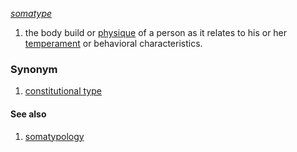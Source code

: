 ''[[somatype]]''
{{en-noun}}
# the body build or [[physique]] of a person as it relates to his or her [[temperament]] or behavioral characteristics.

===Synonym===
# [[constitutional type]]

====See also====
# [[somatypology]]